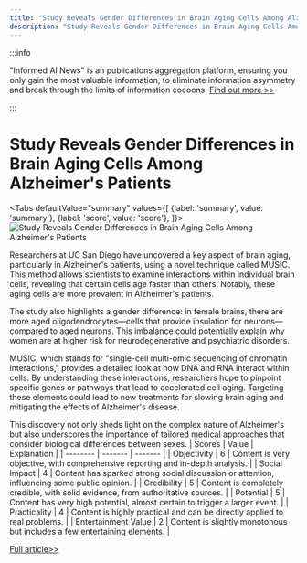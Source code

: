 ```yaml
---
title: "Study Reveals Gender Differences in Brain Aging Cells Among Alzheimer's Patients"
description: "Study Reveals Gender Differences in Brain Aging Cells Among Alzheimer's Patients"
---
```



:::info

"Informed AI News" is an publications aggregation platform, ensuring you only gain the most valuable information, to eliminate information asymmetry and break through the limits of information cocoons.  [Find out more >>](/)

:::

# Study Reveals Gender Differences in Brain Aging Cells Among Alzheimer's Patients


<Tabs
	defaultValue="summary"
	values={[
	{label: 'summary', value: 'summary'},
	{label: 'score', value: 'score'},
]}>
<TabItem value="summary">
<img
  src="https://image.informedainews.com/2024/06/Hea-KO6-1717983566-0.jpg"
  alt="Study Reveals Gender Differences in Brain Aging Cells Among Alzheimer's Patients"
/>



Researchers at UC San Diego have uncovered a key aspect of brain aging, particularly in Alzheimer's patients, using a novel technique called MUSIC. This method allows scientists to examine interactions within individual brain cells, revealing that certain cells age faster than others. Notably, these aging cells are more prevalent in Alzheimer's patients.

The study also highlights a gender difference: in female brains, there are more aged oligodendrocytes—cells that provide insulation for neurons—compared to aged neurons. This imbalance could potentially explain why women are at higher risk for neurodegenerative and psychiatric disorders.

MUSIC, which stands for "single-cell multi-omic sequencing of chromatin interactions," provides a detailed look at how DNA and RNA interact within cells. By understanding these interactions, researchers hope to pinpoint specific genes or pathways that lead to accelerated cell aging. Targeting these elements could lead to new treatments for slowing brain aging and mitigating the effects of Alzheimer's disease.

This discovery not only sheds light on the complex nature of Alzheimer's but also underscores the importance of tailored medical approaches that consider biological differences between sexes.
</TabItem>
<TabItem value="score">
	| Scores     | Value   | Explanation |
	| -------- | ------- | ------- |
	| Objectivity  | 6    | Content is very objective, with comprehensive reporting and in-depth analysis.    |
	| Social Impact | 4     | Content has sparked strong social discussion or attention, influencing some public opinion.    |
	| Credibility    | 5    | Content is completely credible, with solid evidence, from authoritative sources.    |
	| Potential    | 5    | Content has very high potential, almost certain to trigger a larger event.    |
	| Practicality    | 4    | Content is highly practical and can be directly applied to real problems.    |
	| Entertainment Value    | 2    | Content is slightly monotonous but includes a few entertaining elements.    |
</TabItem>
</Tabs>

[Full article>>](https://www.cnbeta.com.tw/articles/science/1434136.htm)
